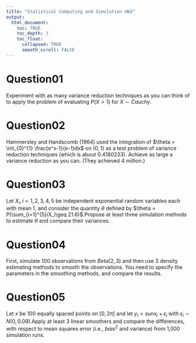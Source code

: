 ```yaml
---
title: "Statistical Computing and Simulation HW3"
output: 
  html_document:
    toc: TRUE
    toc_depth: 3
    toc_float:
      collapsed: TRUE
      smooth_scroll: FALSE
---
```

# Question01

Experiment with as many variance reduction techniques as you can think of to apply the problem of evaluating $P(X>1)$ for $X \sim Cauchy$.

# Question02

Hammersley and Handscomb (1964) used the integration of $\theta = \int_{0}^{1} \frac{e^x-1}{e-1}dx$ on $(0,1)$ as a test problem of variance reduction techniques (which is about 0.4180233). Achieve as large a variance reduction as you can. (They achieved 4 million.)

# Question03

Let $X_i,i=1,2,3,4,5$ be independent exponential random variables each with mean 1, and consider the quantity $\theta$ defined by $\theta = P(\sum_{i=1}^{5}iX_i\geq 21.6)$.Propose at least three simulation methods to estimate $\theta$ and compare their variances.

# Question04

First, simulate 100 observations from $Beta(2,3)$ and then use 3 density estimating methods to smooth the observations. You need to specify the parameters in the smoothing methods, and compare the results.

# Question05

Let $x$ be 100 equally spaced points on $[0,2π]$ and let $y_i=sunx_i+\epsilon_i$ with $\epsilon_i\sim N(0,0.09)$.Apply at least 3 linear smoothers and compare the differences, with respect to mean squares error (i.e., $bias^2$ and variance) from 1,000 simulation runs.

